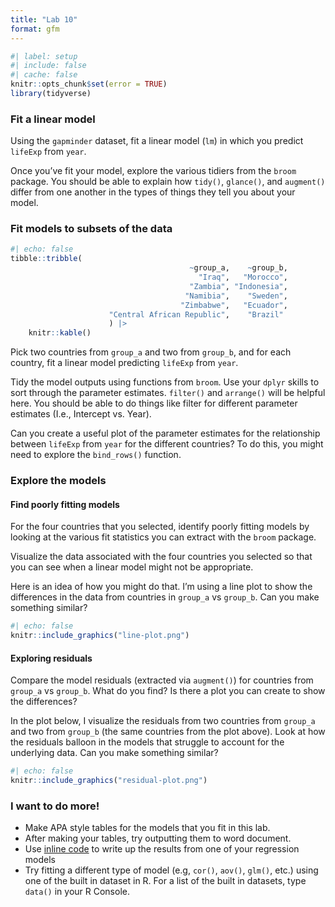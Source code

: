 ```yaml
---
title: "Lab 10"
format: gfm
---
```


```r
#| label: setup
#| include: false
#| cache: false
knitr::opts_chunk$set(error = TRUE)
library(tidyverse)
```

### Fit a linear model

Using the `gapminder` dataset, fit a linear model (`lm`) in which you predict `lifeExp` from `year`.

Once you've fit your model, explore the various tidiers from the `broom` package. You should be able to explain how `tidy()`, `glance()`, and `augment()` differ from one another in the types of things they tell you about your model.

### Fit models to subsets of the data

```r
#| echo: false
tibble::tribble(
                                        ~group_a,    ~group_b,
                                          "Iraq",   "Morocco",
                                        "Zambia", "Indonesia",
                                       "Namibia",    "Sweden",
                                      "Zimbabwe",   "Ecuador",
                      "Central African Republic",    "Brazil"
                      ) |> 
	knitr::kable()
```

Pick two countries from `group_a` and two from `group_b`, and for each country, fit a linear model predicting `lifeExp` from `year`.

Tidy the model outputs using functions from `broom`. Use your `dplyr` skills to sort through the parameter estimates. `filter()` and `arrange()` will be helpful here. You should be able to do things like filter for different parameter estimates (I.e., Intercept vs. Year).

Can you create a useful plot of the parameter estimates for the relationship between `lifeExp` from `year` for the different countries? To do this, you might need to explore the `bind_rows()` function.

### Explore the models

#### Find poorly fitting models

For the four countries that you selected, identify poorly fitting models by looking at the various fit statistics you can extract with the `broom` package.

Visualize the data associated with the four countries you selected so that you can see when a linear model might not be appropriate.

Here is an idea of how you might do that. I'm using a line plot to show the differences in the data from countries in `group_a` vs `group_b`. Can you make something similar?

```r
#| echo: false
knitr::include_graphics("line-plot.png")
```

#### Exploring residuals

Compare the model residuals (extracted via `augment()`) for countries from `group_a` vs `group_b`. What do you find? Is there a plot you can create to show the differences?

In the plot below, I visualize the residuals from two countries from `group_a` and two from `group_b` (the same countries from the plot above). Look at how the residuals balloon in the models that struggle to account for the underlying data. Can you make something similar?

```r
#| echo: false
knitr::include_graphics("residual-plot.png")
```

### I want to do more!

-   Make APA style tables for the models that you fit in this lab.
-   After making your tables, try outputting them to word document.
-   Use [inline code](https://r4ds.hadley.nz/quarto#inline-code) to write up the results from one of your regression models 
-   Try fitting a different type of model (e.g, `cor()`, `aov()`, `glm()`, etc.) using one of the built in dataset in R. For a list of the built in datasets, type `data()` in your R Console.
